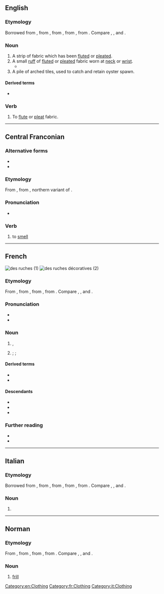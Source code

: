 {{also|ruché}}
==English==

===Etymology===
Borrowed from {{bor|en|fr|ruche}}, from {{der|en|frm|rusche}}, from {{der|en|ML.|rusca||bark}}, from {{der|en|cel-gau|*ruskā|}}, from {{der|en|cel-pro|*rūsklos||bark}}. Compare {{cog|br|rusk}}, {{cog|ga|rúsc}}, {{cog|cy|rhisgl}} and {{cog|ca|rusc}}.

===Noun===
{{en-noun}}

# A strip of fabric which has been [[flute]]d or [[pleat]]ed.
# A small [[ruff]] of [[flute]]d or [[pleat]]ed fabric worn at [[neck]] or [[wrist]].
#* {{quote-text|en|year=1903|author={{w|Henry James}}|title=The Ambassadors|passage=Mrs. Newsome wore at operatic hours a black silk dress—very handsome, he knew it was "handsome"—and an ornament that his memory was able further to identify as a '''ruche'''.}}
# A pile of arched tiles, used to catch and retain oyster spawn.

====Derived terms====
* {{l|en|ruching|pos=noun}}

===Verb===
{{en-verb|ruches|ruching|ruched}}

# To [[flute]] or [[pleat]] fabric.
#: {{ux|en|'''ruched''' curtains}}

[[Category:en:Clothing]]

----

==Central Franconian==

===Alternative forms===
* {{alter|gmw-cfr|reeche|rouche||northern Moselle Franconian}}
* {{alter|gmw-cfr|rieche||southern Moselle Franconian}}

===Etymology===
From {{inh|gmw-cfr|gmh|rūchen}}, from {{inh|gmw-cfr|goh||*rūhhan}}, northern variant of {{m|goh|riohhan}}.

===Pronunciation===
* {{IPA|gmw-cfr|/ˈʀuxə/}}

===Verb===
{{head|gmw-cfr|verb|third-person singular present|rüch|past tense|roch|past participle|jeroche}}

# {{lb|gmw-cfr|Ripuarian|transitive|or|intransitive}} to [[smell]]

----

==French==
[[File:Pasieka_7845.jpg|thumb|des ruches (1)]]
[[File:Gullager_Salisbury.jpg|thumb|des ruches décoratives (2)]]

===Etymology===
From {{inh|fr|frm|rusche}}, from {{der|fr|ML.|rusca||bark}}, from {{der|fr|cel-gau|*ruskā|}}, from {{der|fr|cel-pro|*rūsklos||bark}}. Compare {{cog|br|rusk}}, {{cog|ga|rúsc}}, {{cog|cy|rhisgl}} and {{cog|ca|rusc}}.

===Pronunciation===
* {{fr-IPA}}
* {{audio|fr|Fr-ruche.ogg|Audio}}

===Noun===
{{fr-noun|f}}

# {{l|en|hive}}, {{l|en|beehive}}
# {{lb|fr|textiles|fashion}} {{l|en|ruffle}}; {{l|en|flounce}}; {{l|en|ruche}}

====Derived terms====
* {{l|fr|rucher}}
* {{l|fr|rucheur}}

====Descendants====
* {{desc|en|ruche|bor=1}}
* {{desc|de|Rüsche|bor=1}}
* {{desc|it|ruche|bor=1}}

===Further reading===
* {{pedia|lang=fr}}
* {{R:TLFi}}

[[Category:fr:Clothing]]

----

==Italian==

===Etymology===
Borrowed from {{bor|it|fr|ruche}}, from {{der|en|frm|rusche}}, from {{der|it|ML.|rusca||bark}}, from {{der|it|cel-gau|*ruskā|}}, from {{der|it|cel-pro|*rūsklos||bark}}. Compare {{cog|br|rusk}}, {{cog|ga|rúsc}}, {{cog|cy|rhisgl}} and {{cog|ca|rusc}}.

===Noun===
{{head|it|noun|g=f|invariable}}

# {{l|en|ruche}}

[[Category:it:Clothing]]

----

==Norman==

===Etymology===
From {{inh|nrf|frm|rusche}}, from {{inh|nrf|ML.|rusca||bark}}, from {{der|nrf|cel-gau|*ruskā|}}, from {{der|nrf|cel-pro|*rūsklos||bark}}. Compare {{cog|br|rusk}}, {{cog|ga|rúsc}}, {{cog|cy|rhisgl}} and {{cog|ca|rusc}}.

===Noun===
{{nrf-noun|f}}

# {{lb|nrf|Jersey}} [[frill]]